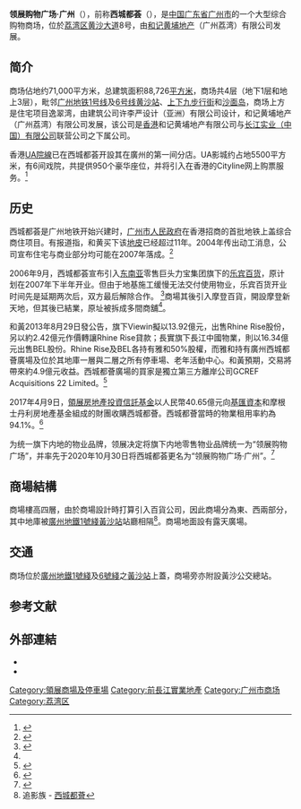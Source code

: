 {{Infobox shopping mall
|shopping_mall_name = 领展购物广场·广州
|image = 西城都荟1.jpg
|image_width  = 
|location = {{CHN}}[[廣東省|廣東省]][[广州市|广州市]][[荔湾区|荔湾区]]<br />[[黄沙大道|黄沙大道]]8号
|opening_date = 
|closing_date =
|developer = [[和记黄埔地产|和记黄埔地产]]
|manager = 
|owner = [[領展房地產投資信託基金|領展房地產投資信託基金]]
|architect = 许李严设计（亚洲）有限公司
|number_of_stores = 300间商鋪
|number_of_anchors = 
|floor_area = 
|floors = 
|parking = 600多个地下车位
|website = https://linkplazagz.linkreitchina.com/
}}
'''领展购物广场·广州'''（{{lang-en|Link Plaza·Guangzhou}}），前称'''西城都荟'''（{{lang|en|Metropolitan Plaza}}），是[[中华人民共和国|中国]][[广东省|广东省]][[广州市|广州市]]的一个大型综合购物商场，位於[[荔湾区|荔湾区]][[黄沙大道|黄沙大道]]8号，由[[和记黄埔地产|和记黄埔地产]]（广州荔湾）有限公司发展。

== 简介 ==
商场佔地约71,000平方米，总建筑面积88,726[[平方米|平方米]]，商场共4层（地下1层和地上3层），毗邻[[广州地铁|广州地铁]][[广州地铁1号线|1号线]]及[[广州地铁6号线|6号线]][[黄沙站|黄沙站]]、[[上下九步行街|上下九步行街]]和[[沙面岛|沙面岛]]，商场上方是住宅项目逸翠湾，由建筑公司许李严设计（亚洲）有限公司设计，和记黄埔地产（广州荔湾）有限公司发展，该公司是[[香港|香港]]和记黄埔地产有限公司与[[长江实业|长江实业（中国）有限公司]]联营公司之下属公司。

香港[[娛藝|UA院線]]已在西城都荟开設其在廣州的第一间分店。UA影城约占地5500平方米，有6间戏院，共提供950个豪华座位，并将引入在香港的Cityline网上购票服务。<ref>{{cite news|url=http://paper.wenweipo.com/2006/07/06/ME0607060008.htm|title=西城都薈引入UA院線|publisher=文汇报|date=2006-07-06|accessdate=2011-04-07|archive-date=2013-10-16|archive-url=https://web.archive.org/web/20131016203804/http://paper.wenweipo.com/2006/07/06/ME0607060008.htm|dead-url=no}}</ref>

== 历史 ==
西城都荟是广州地铁开始兴建时，[[广州市人民政府|广州市人民政府]]在香港招商的首批地铁上盖综合商住项目。有报道指，和黄买下该[[地皮|地皮]]已经超过11年。2004年传出动工消息，公司宣布住宅与商业部分均可能在2007年落成。<ref>{{cite news|url=http://www.topbiz360.com/html/newscenter/businessproperty/20080711/32971.html|title=广州：太古汇、西城都荟今年工期仍有延迟可能|publisher=第一财经日报|date=2008-07-11|accessdate=2011-04-07|archive-url=https://web.archive.org/web/20101127062234/http://www.topbiz360.com/html/newscenter/businessproperty/20080711/32971.html|archive-date=2010-11-27|dead-url=yes}}</ref>

2006年9月，西城都荟宣布引入[[东南亚|东南亚]]零售巨头力宝集团旗下的[[乐宾百货|乐宾百货]]，原计划在2007年下半年开业。但由于地基施工缓慢无法交付使用物业，乐宾百货开业时间先是延期两次后，双方最后解除合作。 <ref>{{cite news|url=http://bb.focus.cn/news/2008-09-09/529712.html|title=西城都荟密洽新主力 百盛有望重返广州市场 |publisher=第一财经日报|date=2008-09-09 |accessdate=2011-04-07}}</ref>商場其後引入摩登百貨，開設摩登新天地，但其後已結業，原址被拆成多間商舖<ref name="zyz"/>。

和黃2013年8月29日發公告，旗下Viewin擬以13.92億元，出售Rhine Rise股份，另以約2.42億元作價轉讓Rhine Rise貸款；長實旗下長江中國物業，則以16.34億元出售BEL股份。Rhine Rise及BEL各持有雅和50%股權，而雅和持有廣州西城都薈廣場及位於其地庫一層與二層之所有停車場、老年活動中心。和黃預期，交易將帶來約4.9億元收益。西城都薈廣場的買家是獨立第三方離岸公司GCREF Acquisitions 22 Limited。<ref>{{cite news|url=http://finance.sina.com.hk/news/-40-6123556/1.html|title=長和系賣廣州商場套30億|publisher=明報|date=2013-08-30}}{{Dead link|date=2018年6月 |bot=InternetArchiveBot |fix-attempted=no }}</ref>

2017年4月9日，[[領展房地產投資信託基金|領展房地產投資信託基金]]以人民幣40.65億元向[[基匯資本|基匯資本]]和摩根士丹利房地產基金組成的財團收購西城都薈。西城都薈當時的物業租用率約為94.1%。<ref>{{cite news|url=http://hk.apple.nextmedia.com/financeestate/art/20170410/19985354|title=領展斥46億購廣州商場|publisher=蘋果日報|date=2017-04-10|accessdate=2017-04-14|archive-date=2017-04-15|archive-url=https://web.archive.org/web/20170415073413/http://hk.apple.nextmedia.com/financeestate/art/20170410/19985354|dead-url=no}}</ref>

为统一旗下内地的物业品牌，领展决定将旗下内地零售物业品牌统一为“领展购物广场”，并率先于2020年10月30日将西城都荟更名为“领展购物广场·广州”。<ref>{{Cite web |title=领展购物广场·广州，正式登陆啦 |url=https://mp.weixin.qq.com/s/0emOYL6faUqan_iARbIUMQ |accessdate=2020-10-31 |date=2020-10-30 |publisher=领展购物广场·广州微信公众号 |archive-date=2020-11-02 |archive-url=https://web.archive.org/web/20201102231726/https://mp.weixin.qq.com/s/0emOYL6faUqan_iARbIUMQ |dead-url=no }}</ref>

== 商場結構 ==
商場樓高四層，由於商場設計時打算引入百貨公司，因此商場分為東、西兩部分，其中地庫被[[廣州地鐵1號綫|廣州地鐵1號綫]][[黃沙站|黃沙站]]站廳相隔<ref name="zyz">追影族 - [http://jpoon9394.blogspot.com/2017/04/gz-metropolitanplaza.html 西城都薈]</ref>。商場地面設有露天廣場。

== 交通 ==
商场位於[[廣州地鐵|廣州地鐵]][[廣州地鐵1號綫|1號綫]]及[[廣州地鐵6號綫|6號綫]]之[[黃沙站|黃沙站]]上蓋，商場旁亦附設黃沙公交總站。

== 参考文献 ==
{{Reflist}}

==外部連結==
{{commonscat|Link REIT}}
* {{official website|https://linkplazagz.linkreitchina.com/}}
* {{sina weibo|2810058132}}

{{coord|23|6|46.44|N|113|14|6.39|E|display=title|region:CH_type}}

{{領展商場}}

[[Category:領展商場及停車場|Category:領展商場及停車場]]
[[Category:前長江實業地產|Category:前長江實業地產]]
[[Category:广州市商场|Category:广州市商场]]
[[Category:荔湾区|Category:荔湾区]]